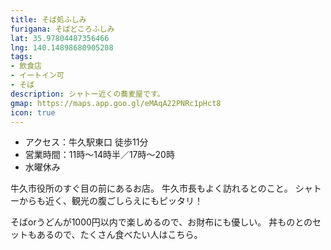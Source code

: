 ```yaml
---
title: そば処ふしみ
furigana: そばどころふしみ
lat: 35.97804487356466
lng: 140.14898680905208
tags:
- 飲食店
- イートイン可
- そば
description: シャトー近くの蕎麦屋です。
gmap: https://maps.app.goo.gl/eMAqA22PNRc1pHct8
icon: true
---
```


<LinkedImage
  basename="nato_blooming/fushimi"
/>

- アクセス：牛久駅東口 徒歩11分
- 営業時間：11時～14時半／17時～20時
- 水曜休み

牛久市役所のすぐ目の前にあるお店。
牛久市長もよく訪れるとのこと。
シャトーからも近く、観光の腹ごしらえにもピッタリ！

そばorうどんが1000円以内で楽しめるので、お財布にも優しい。
丼ものとのセットもあるので、たくさん食べたい人はこちら。

<LinkedImage
  basename="hamyu044/fushimi-menu"
/>

